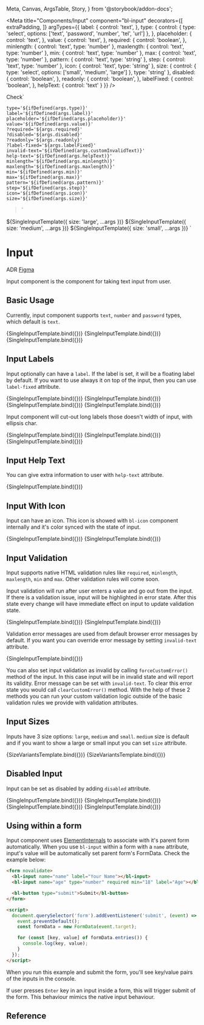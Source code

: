   Meta,
  Canvas,
  ArgsTable,
  Story,
} from '@storybook/addon-docs';

<Meta
  title="Components/Input"
  component="bl-input"
  decorators={[
    extraPadding,
  ]}
  argTypes={{
    label: {
      control: 'text',
    },
    type: {
      control: {
        type: 'select',
        options: ['text', 'password', 'number', 'tel', 'url']
      },
    },
    placeholder: {
      control: 'text',
    },
    value: {
      control: 'text',
    },
    required: {
      control: 'boolean',
    },
    minlength: {
      control: 'text',
      type: 'number'
    },
    maxlength: {
      control: 'text',
      type: 'number'
    },
    min: {
      control: 'text',
      type: 'number'
    },
    max: {
      control: 'text',
      type: 'number'
    },
    pattern: {
      control: 'text',
      type: 'string'
    },
    step: {
      control: 'text',
      type: 'number'
    },
    icon: {
      control: 'text',
      type: 'string'
    },
    size: {
      control: {
        type: 'select',
        options: ['small', 'medium', 'large']
      },
      type: 'string'
    },
    disabled: {
      control: 'boolean',
    },
    readonly: {
      control: 'boolean',
    },
    labelFixed: {
      control: 'boolean',
    },
    helpText: {
      control: 'text'
    }
  }}
/>

  <bl-button>Check</bl-button>`

    type='${ifDefined(args.type)}'
    label='${ifDefined(args.label)}'
    placeholder='${ifDefined(args.placeholder)}'
    value='${ifDefined(args.value)}'
    ?required='${args.required}'
    ?disabled='${args.disabled}'
    ?readonly='${args.readonly}'
    ?label-fixed='${args.labelFixed}'
    invalid-text='${ifDefined(args.customInvalidText)}'
    help-text='${ifDefined(args.helpText)}'
    minlength='${ifDefined(args.minlength)}'
    maxlength='${ifDefined(args.maxlength)}'
    min='${ifDefined(args.min)}'
    max='${ifDefined(args.max)}'
    pattern='${ifDefined(args.pattern)}'
    step='${ifDefined(args.step)}'
    icon='${ifDefined(args.icon)}'
    size='${ifDefined(args.size)}'
  ></bl-input>`

${SingleInputTemplate({ size: 'large', ...args })}
${SingleInputTemplate({ size: 'medium', ...args })}
${SingleInputTemplate({ size: 'small', ...args })}
`

# Input

<bl-badge icon="document">ADR</bl-badge>
<bl-badge icon="puzzle">[Figma](https://www.figma.com/file/RrcLH0mWpIUy4vwuTlDeKN/Baklava-Design-Guide?node-id=4%3A5586)</bl-badge>

Input component is the component for taking text input from user.

## Basic Usage

Currently, input component supports `text`, `number` and `password` types, which default is `text`.

<Canvas>
  <Story name="Text Input" args={{ placeholder: 'Enter Your Name' }}>
    {SingleInputTemplate.bind({})}
  </Story>
  <Story name="Number Input" args={{ type: 'number', placeholder: 'Enter Your Age' }}>
    {SingleInputTemplate.bind({})}
  </Story>
  <Story name="Password Input" args={{ type: 'password', placeholder: 'Enter Your Password' }}>
    {SingleInputTemplate.bind({})}
  </Story>
</Canvas>

## Input Labels

Input optionally can have a `label`.
If the label is set, it will be a floating label by default.
If you want to use always it on top of the input, then you can use `label-fixed` attribute.

<Canvas isColumn>
  <Story name="Input With Label"
         args={{ label: 'User Name', placeholder: 'Enter Your Name' }}>
    {SingleInputTemplate.bind({})}
  </Story>
  <Story name="Input With Fixed Label" args={{
    label: 'User Name',
    labelFixed: true,
    placeholder: 'Enter Your Name'
  }}>
    {SingleInputTemplate.bind({})}
  </Story>
  <Story name="Input Without Label" args={{ placeholder: 'Enter Your Name' }}>
    {SingleInputTemplate.bind({})}
  </Story>
  <Story name="Input with value" args={{ label: 'Your name', placeholder: 'Name Surname', value: 'Random User' }}>
    {SingleInputTemplate.bind({})}
  </Story>
</Canvas>

Input component will cut-out long labels those doesn't width of input, with ellipsis char.

<Canvas isColumn>
  <Story name="Input With Long Label" args={{ label: "Very very long label that doesn't fit select component width" }}>
    {SingleInputTemplate.bind({})}
  </Story>
  <Story name="Input With Long Label with Icon" args={{ label: "Very very long label that doesn't fit select component width", icon: 'profile' }}>
    {SingleInputTemplate.bind({})}
  </Story>
  <Story name="Input With Fixed Long Label" args={{ label: "Very very long label that doesn't fit select component width", placeholder: "Username", labelFixed: true }}>
    {SingleInputTemplate.bind({})}
  </Story>
</Canvas>

## Input Help Text

You can give extra information to user with `help-text` attribute.

<Canvas>
  <Story name="Input Help Text"
         args={{ type: 'text', placeholder: 'Enter Name', helpText: 'Your username should include only letters.' }}>
    {SingleInputTemplate.bind({})}
  </Story>
</Canvas>

## Input With Icon

Input can have an icon. This icon is showed with `bl-icon` component internally and it's color synced with the state of input.

<Canvas>
  <Story name="Input With Icon"
         args={{ type: 'text', placeholder: 'Enter Name', required: true, icon: 'calendar' }}>
    {SingleInputTemplate.bind({})}
  </Story>
  <Story name="Password Input With Icon"
         args={{ type: 'password', placeholder: 'Enter Password', required: true, icon: 'lock' }}>
    {SingleInputTemplate.bind({})}
  </Story>
</Canvas>

## Input Validation

Input supports native HTML validation rules like `required`, `minlength`, `maxlength`,  `min` and `max`. Other validation rules will come soon.

Input validation will run after user enters a value and go out from the input. If there is a validation issue, input will be highlighted in error state. After this state every change will have immediate effect on input to update validation state.

<Canvas>
  <Story name="Validation with Text Input"
         args={{ type: 'text', label: 'User Name', minlength: 5, maxlength: 20, required: true }}
  >
    {SingleInputTemplate.bind({})}
  </Story>
    <Story name="Validation with Number Input"
         args={{ type: 'number', label: 'Age', min: 18, required: true }}
  >
    {SingleInputTemplate.bind({})}
  </Story>
</Canvas>

Validation error messages are used from default browser error messages by default. If you want you can override error message by setting `invalid-text` attribute.

<Canvas>
  <Story name="Custom Error Message"
         args={{ type: 'text', label: 'User Name', required: true, customInvalidText: 'This field is mandatory' }}
  >
    {SingleInputTemplate.bind({})}
  </Story>
</Canvas>

You can also set input validation as invalid by calling `forceCustomError()` method of the input. In this case input will be in invalid state and will report
its validity. Error message can be set with `invalid-text`. To clear this error state you would call `clearCustomError()` method. With the help of these 2 methods
you can run your custom validation logic outside of the basic validation rules we provide with validation attributes.

## Input Sizes

Inputs have 3 size options: `large`, `medium` and `small`. `medium` size is default and if you want to show a large or small input you can set `size` attribute.

<Canvas>
  <Story name="Input sizes without value"
         args={{ type: 'text', label: 'User Name', icon: 'profile' }}
  >
    {SizeVariantsTemplate.bind({})}
  </Story>
  <Story name="Input sizes with value"
         args={{ type: 'text', label: 'User Name', value: 'excalibur82' }}
  >
    {SizeVariantsTemplate.bind({})}
  </Story>
</Canvas>

## Disabled Input

Input can be set as disabled by adding `disabled` attribute.

<Canvas isColumn>
  <Story name="Disabled Input with label"
         args={{ type: 'text', label: 'User Name', disabled: true }}
  >
    {SingleInputTemplate.bind({})}
  </Story>
  <Story name="Disabled Input with placeholder"
         args={{ type: 'text', label: 'User Name', labelFixed: true, placeholder: 'namesurname', disabled: true }}
  >
    {SingleInputTemplate.bind({})}
  </Story>
  <Story name="Disabled Input with value"
         args={{ type: 'text', label: 'User Name', value: 'excalibur82', disabled: true }}
  >
    {SingleInputTemplate.bind({})}
  </Story>
  <Story name="Disabled Input with icon"
         args={{ type: 'text', label: 'User Name', icon: 'profile', disabled: true }}
  >
    {SingleInputTemplate.bind({})}
  </Story>
</Canvas>

## Using within a form

Input component uses [ElementInternals](https://developer.mozilla.org/en-US/docs/Web/API/ElementInternals) to associate with it's parent form automatically. When you use `bl-input` within a form with a `name` attribute, input's value will be automatically set parent form's FormData. Check the example below:

```html
<form novalidate>
  <bl-input name="name" label="Your Name"></bl-input>
  <bl-input name="age" type="number" required min="18" label="Age"></bl-input>

  <bl-button type="submit">Submit</bl-button>
</form>

<script>
  document.querySelector('form').addEventListener('submit', (event) => {
    event.preventDefault();
    const formData = new FormData(event.target);

    for (const [key, value] of formData.entries()) {
      console.log(key, value);
    }
  });
</script>
```

When you run this example and submit the form, you'll see key/value pairs of the inputs in the console.

<bl-alert icon>If user presses `Enter` key in an input inside a form, this will trigger submit of the form. This behaviour mimics the native input behaviour.</bl-alert>

## Reference

<ArgsTable of="bl-input" />
